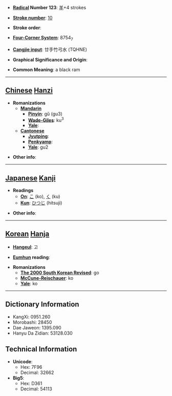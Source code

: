 * '''[[Wiktionary:Chinese radical index| Radical]] Number 123''': [[Wiktionary:Chinese radical index 羊|羊]]+4 strokes

* '''[[Wiktionary:Chinese total strokes index|Stroke number]]''': [[Wiktionary:Chinese total strokes index 10|10]]

* '''Stroke order''': 

* '''[[Wiktionary:Chinese four corner index|Four-Corner System]]''': 8754<sub>7</sub>

* '''[[Wiktionary:Chinese Cangjie index|Cangjie input]]''': 廿手竹弓水 (TQHNE)

* '''Graphical Significance and Origin''': 

* '''Common Meaning''': a black ram

----

== [[Chinese]] [[Hanzi]] ==

* '''Romanizations'''
** '''[[Mandarin]]'''
*** '''[[Pinyin]]''': gǔ (gu3)
*** '''[[Wade-Giles]]''': ku<sup>3</sup>
*** '''[[Yale]]''': 
** '''[[Cantonese]]'''
*** '''[[Jyutping]]''':
*** '''[[Penkyamp]]''': 
*** '''[[Yale]]''': gu2

* '''Other info''': 

----

== [[Japanese]] [[Kanji]] ==

* '''Readings'''
** '''[[On]]''': [[こ]] (ko), [[く]] (ku)
** '''[[Kun]]''': [[ひつじ]] (hitsuji)

* '''Other info''':  

----

== [[Korean]] [[Hanja]] ==

* '''[[Hangeul]]''': 고

* '''[[Eumhun]] reading''': 

* '''Romanizations'''
** '''[[The 2000 South Korean Revised Romanization|The 2000 South Korean Revised]]''': go
** '''[[McCune-Reischauer]]''': ko
** '''[[Yale]]''': ko

----

== Dictionary Information ==

* KangXi: 0951.260
* Morobashi: 28450
* Dae Jaweon: 1395.090
* Hanyu Da Zidian: 53128.030

== Technical Information ==

* '''Unicode''':
** Hex: 7F96
** Decimal: 32662
* '''Big5''':
** Hex: D361
** Decimal: 54113